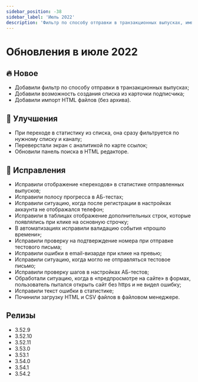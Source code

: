 ```yaml
---
sidebar_position: -38
sidebar_label: 'Июль 2022'
description: 'Фильтр по способу отправки в транзакционных выпусках, импорт HTML файлов, список из карточки подписчика и исправления'
---
```


# Обновления в июле 2022

## 🔥 Новое

- Добавили фильтр по способу отправки в транзакционных выпусках;
- Добавили возможность создания списка из карточки подписчика;
- Добавили импорт HTML файлов (без архива).

## 🚀 Улучшения

- При переходе в статистику из списка, она сразу фильтруется по нужному списку и каналу;
- Переверстали экран с аналитикой по карте ссылок;
- Обновили панель поиска в HTML редакторе.

## 🐛 Исправления

- Исправили отображение «переходов» в статистике отправленных выпусков;
- Исправили полосу прогресса в АБ-тестах;
- Исправили ситуацию, когда после регистрации в настройках аккаунта не отображался телефон;
- Исправили в таблицах отображение дополнительных строк, которые появлялись при клике на основную строчку;
- В автоматизациях исправили валидацию события «прошло времени»;
- Исправили проверку на подтверждение номера при отправке тестового письма;
- Исправили ошибки в email-визарде при клике на превью;
- Исправили ситуацию, когда могло не отправляться тестовое письмо;
- Исправили проверку шагов в настройках АБ-тестов;
- Обработали ситуацию, когда в «предпросмотре на сайте» в формах, пользователь пытался открыть сайт без https и не видел ошибку;
- Исправили текст ошибки в статистике;
- Починили загрузку HTML и CSV файлов в файловом менеджере.

## Релизы

- 3.52.9
- 3.52.10
- 3.52.11
- 3.53.0
- 3.53.1
- 3.54.0
- 3.54.1
- 3.54.2
